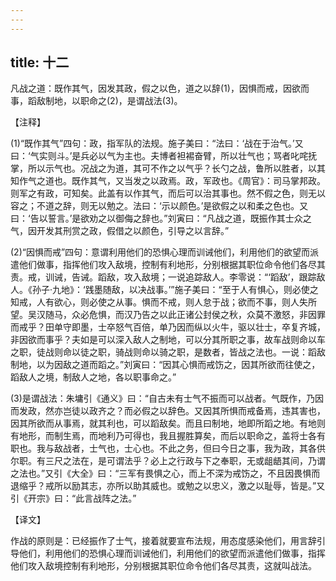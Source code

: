 ```yaml
---
---
---
```

title: 十二
---



凡战之道：既作其气，因发其政，假之以色，道之以辞(1)，因惧而戒，因欲而事，蹈敌制地，以职命之(2)，是谓战法(3)。

【注释】

(1)“既作其气”四句：政，指军队的法规。施子美曰：“法曰：‘战在于治气。’又曰：‘气实则斗。’是兵必以气为主也。夫博者袒裼奋臂，所以壮气也；骂者叱咤抚掌，所以示气也。况战之为道，其可不作之以气乎？长勺之战，鲁所以胜者，以其知作气之道也。既作其气，又当发之以政焉。政，军政也。《周官》：司马掌邦政。则军之有政，可知矣。此盖有以作其气，而后可以治其事也。然不假之色，则无以容之；不道之辞，则无以勉之。法曰：‘示以颜色。’是欲假之以和柔之色也。又曰：‘告以誓言。’是欲劝之以御侮之辞也。”刘寅曰：“凡战之道，既振作其士众之气，因开发其刑赏之政，假借之以颜色，引导之以言辞。”

(2)“因惧而戒”四句：意谓利用他们的恐惧心理而训诫他们，利用他们的欲望而派遣他们做事，指挥他们攻入敌境，控制有利地形，分别根据其职位命令他们各尽其责。戒，训诫，告诫。蹈敌，攻入敌境；一说追踪敌人。李零说：“‘蹈敌’，跟踪敌人。《孙子·九地》：‘践墨随敌，以决战事。’”施子美曰：“至于人有惧心，则必使之知戒，人有欲心，则必使之从事。惧而不戒，则人怠于战；欲而不事，则人失所望。吴汉随马，众必危惧，而汉乃告之以此正诸公封侯之秋，众莫不激怒，非因罪而戒乎？田单守即墨，士卒怒气百倍，单乃因而纵以火牛，驱以壮士，卒复齐城，非因欲而事乎？夫如是可以深入敌人之制地，可以分其所职之事，故车战则命以车之职，徒战则命以徒之职，骑战则命以骑之职，是数者，皆战之法也。一说：蹈敌制地，以为因敌之道而蹈之。”刘寅曰：“因其心惧而戒饬之，因其所欲而往使之，蹈敌人之境，制敌人之地，各以职事命之。”

(3)是谓战法：朱墉引《通义》曰：“自古未有士气不振而可以战者。气既作，乃因而发政，然亦岂徒以政齐之？而必假之以辞色。又因其所惧而戒备焉，违其害也，因其所欲而从事焉，就其利也，可以蹈敌矣。而且曰制地，地即所蹈之地。有地则有地形，而制生焉，而地利乃可得也，我且握胜算矣，而后以职命之，盖将士各有职也。我与敌战者，士气也，士心也。不此之务，但曰今日之事，我为政，其各供尔职。有三尺之法在，是可谓法乎？必上之行政与下之奉职，无或龃龉其间，乃谓之法也。”又引《大全》曰：“三军有畏惧之心，而上不深为戒饬之，不且因畏惧而退缩乎？戒所以励其志，亦所以助其威也。或勉之以忠义，激之以耻辱，皆是。”又引《开宗》曰：“此言战阵之法。”

【译文】

作战的原则是：已经振作了士气，接着就要宣布法规，用态度感染他们，用言辞引导他们，利用他们的恐惧心理而训诫他们，利用他们的欲望而派遣他们做事，指挥他们攻入敌境控制有利地形，分别根据其职位命令他们各尽其责，这就叫战法。